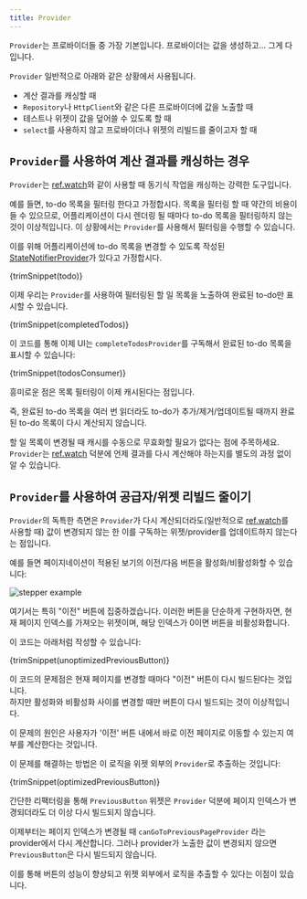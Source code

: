 ```yaml
---
title: Provider
---
```



`Provider`는 프로바이더들 중 가장 기본입니다. 프로바이더는 값을 생성하고... 그게 다입니다.

`Provider` 일반적으로 아래와 같은 상황에서 사용됩니다.

- 계산 결과를 캐싱할 때
- `Repository`나 `HttpClient`와 같은 다른 프로바이더에 값을 노출할 때
- 테스트나 위젯이 값을 덮어쓸 수 있도록 할 때
- `select`를 사용하지 않고 프로바이더나 위젯의 리빌드를 줄이고자 할 때

## `Provider`를 사용하여 계산 결과를 캐싱하는 경우

`Provider`는 [ref.watch]와 같이 사용할 때 동기식 작업을 캐싱하는 강력한 도구입니다.

예를 들면, to-do 목록을 필터링 한다고 가정합시다.
목록을 필터링 할 때 약간의 비용이 들 수 있으므로, 어플리케이션이 다시 렌더링 될 때마다 to-do 목록을 필터링하지 않는 것이 이상적입니다.
이 상황에서는 `Provider`를 사용해서 필터링을 수행할 수 있습니다.

이를 위해 어플리케이션에 to-do 목록을 변경할 수 있도록 작성된 [StateNotifierProvider]가 있다고 가정합시다.

<CodeBlock>{trimSnippet(todo)}</CodeBlock>

이제 우리는 `Provider`를 사용하여 필터링된 할 일 목록을 노출하여 완료된 to-do만 표시할 수 있습니다.

<CodeBlock>{trimSnippet(completedTodos)}</CodeBlock>

이 코드를 통해 이제 UI는 `completeTodosProvider`를 구독해서 완료된 to-do 목록을 표시할 수 있습니다:

<CodeBlock>{trimSnippet(todosConsumer)}</CodeBlock>

흥미로운 점은 목록 필터링이 이제 캐시된다는 점입니다.

즉, 완료된 to-do 목록을 여러 번 읽더라도 to-do가 추가/제거/업데이트될 때까지 완료된 to-do 목록이 다시 계산되지 않습니다.

할 일 목록이 변경될 때 캐시를 수동으로 무효화할 필요가 없다는 점에 주목하세요. `Provider`는 [ref.watch] 덕분에 언제 결과를 다시 계산해야 하는지를 별도의 과정 없이 알 수 있습니다.

## `Provider`를 사용하여 공급자/위젯 리빌드 줄이기

`Provider`의 독특한 측면은 `Provider`가 다시 계산되더라도(일반적으로 [ref.watch]를 사용할 때) 값이 변경되지 않는 한 이를 구독하는 위젯/provider를 업데이트하지 않는다는 점입니다.

예를 들면 페이지네이션이 적용된 보기의 이전/다음 버튼을 활성화/비활성화할 수 있습니다:

![stepper example](https://user-images.githubusercontent.com/134939/47580830-31263a00-d950-11e8-9b61-0eaddab2709e.png)

여기서는 특히 "이전" 버튼에 집중하겠습니다.
이러한 버튼을 단순하게 구현하자면, 현재 페이지 인덱스를 가져오는 위젯이며, 해당 인덱스가 0이면 버튼을 비활성화합니다.

이 코드는 아래처럼 작성할 수 있습니다:

<CodeBlock>{trimSnippet(unoptimizedPreviousButton)}</CodeBlock>

이 코드의 문제점은 현재 페이지를 변경할 때마다 "이전" 버튼이 다시 빌드된다는 것입니다.  
하지만 활성화와 비활성화 사이를 변경할 때만 버튼이 다시 빌드되는 것이 이상적입니다.

이 문제의 원인은 사용자가 '이전' 버튼 내에서 바로 이전 페이지로 이동할 수 있는지 여부를 계산한다는 것입니다.

이 문제를 해결하는 방법은 이 로직을 위젯 외부의 `Provider`로 추출하는 것입니다:

<CodeBlock>{trimSnippet(optimizedPreviousButton)}</CodeBlock>

간단한 리팩터링을 통해 `PreviousButton` 위젯은 `Provider` 덕분에 페이지 인덱스가 변경되더라도 더 이상 다시 빌드되지 않습니다.

이제부터는 페이지 인덱스가 변경될 때 `canGoToPreviousPageProvider` 라는 provider에서 다시 계산합니다. 그러나 provider가 노출한 값이 변경되지 않으면 `PreviousButton`은 다시 빌드되지 않습니다.

이를 통해 버튼의 성능이 향상되고 위젯 외부에서 로직을 추출할 수 있다는 이점이 있습니다.

[ref.watch]: ../concepts/reading#using-refwatch-to-observe-a-provider
[statenotifierprovider]: ./state_notifier_provider
